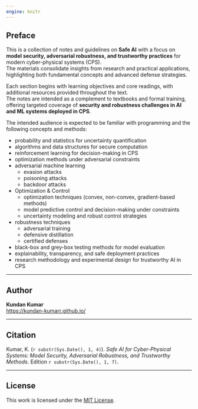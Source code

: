 ```yaml
---
engine: knitr
---
```


## Preface {.unnumbered}

This is a collection of notes and guidelines on **Safe AI** with a focus on **model security, adversarial robustness, and trustworthy practices** for modern cyber-physical systems (CPS).  
The materials consolidate insights from research and practical applications, highlighting both fundamental concepts and advanced defense strategies.  

Each section begins with learning objectives and core readings, with additional resources provided throughout the text.  
The notes are intended as a complement to textbooks and formal training, offering targeted coverage of **security and robustness challenges in AI and ML systems deployed in CPS**.  

The intended audience is expected to be familiar with programming and the following concepts and methods:  

- probability and statistics for uncertainty quantification  
- algorithms and data structures for secure computation  
- reinforcement learning for decision-making in CPS 
- optimization methods under adversarial constraints
- adversarial machine learning
    - evasion attacks 
    - poisoning attacks 
    - backdoor attacks
- Optimization & Control
    - optimization techniques (convex, non-convex, gradient-based methods)
    - model predictive control and decision-making under constraints
    - uncertainty modeling and robust control strategies 
- robustness techniques 
  - adversarial training  
  - defensive distillation  
  - certified defenses 
- black-box and grey-box testing methods for model evaluation  
- explainability, transparency, and safe deployment practices  
- research methodology and experimental design for trustworthy AI in CPS  

---

## Author {.unnumbered}

**Kundan Kumar**  
<https://kundan-kumarr.github.io/>

---

## Citation {.unnumbered}

Kumar, K. (`r substr(Sys.Date(), 1, 4)`). *Safe AI for Cyber-Physical Systems: Model Security, Adversarial Robustness, and Trustworthy Methods*. Edition `r substr(Sys.Date(), 1, 7)`.

---

## License {.unnumbered}

This work is licensed under the [MIT License](https://opensource.org/licenses/MIT). 
